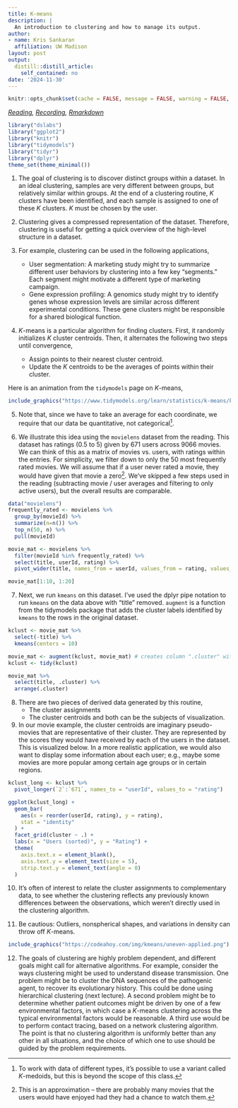 ```yaml
---
title: K-means
description: |
  An introduction to clustering and how to manage its output.
author:
- name: Kris Sankaran
  affiliation: UW Madison
layout: post
output:
  distill::distill_article:
    self_contained: no
date: '2024-11-30'
---
```


```r
knitr::opts_chunk$set(cache = FALSE, message = FALSE, warning = FALSE, echo = TRUE)
```

_[Reading](https://rafalab.github.io/dsbook/clustering.html), [Recording](https://mediaspace.wisc.edu/media/Week%209%20%5B1%5D%20K-means/1_vegn8x9q), [Rmarkdown](https://github.com/krisrs1128/stat436_notes/blob/main/notes/2024-12-27-week09-01.Rmd)_

```r
library("dslabs")
library("ggplot2")
library("knitr")
library("tidymodels")
library("tidyr")
library("dplyr")
theme_set(theme_minimal())
```

1. The goal of clustering is to discover distinct groups within a dataset. In an
ideal clustering, samples are very different between groups, but relatively
similar within groups. At the end of a clustering routine, $K$ clusters have
been identified, and each sample is assigned to one of these $K$ clusters. $K$
must be chosen by the user.

2. Clustering gives a compressed representation of the dataset. Therefore,
clustering is useful for getting a quick overview of the high-level structure in
a dataset.

3. For example, clustering can be used in the following applications,

	* User segmentation: A marketing study might try to summarize different user
	behaviors by clustering into a few key "segments." Each segment might motivate
	a different type of marketing campaign.
	* Gene expression profiling: A genomics study might try to identify genes whose
	expression levels are similar across different experimental conditions. These
	gene clusters might be responsible for a shared biological function.
	
4. $K$-means is a particular algorithm for finding clusters. First, it randomly
initializes $K$ cluster centroids. Then, it alternates the following two steps
until convergence,

	* Assign points to their nearest cluster centroid.
	* Update the $K$ centroids to be the averages of points within their cluster.
	
Here is an animation from the `tidymodels` page on $K$-means,

```r
include_graphics("https://www.tidymodels.org/learn/statistics/k-means/kmeans.gif")
```
	
5. Note that, since we have to take an average for each coordinate, we require
that our data be quantitative, not categorical^[To work with data of different
types, it's possible to use a variant called $K$-medoids, but this is beyond the
scope of this class.].

6. We illustrate this idea using the `movielens` dataset from the reading. This
dataset has ratings (0.5 to 5) given by 671 users across 9066 movies. We can
think of this as a matrix of movies vs. users, with ratings within the entries.
For simplicity, we filter down to only the 50 most frequently rated movies. We
will assume that if a user never rated a movie, they would have given that movie
a zero^[This is an approximation -- there are probably many movies that the
users would have enjoyed had they had a chance to watch them.]. We've skipped a
few steps used in the reading (subtracting movie / user averages and filtering
to only active users), but the overall results are comparable.

```r
data("movielens")
frequently_rated <- movielens %>%
  group_by(movieId) %>%
  summarize(n=n()) %>%
  top_n(50, n) %>%
  pull(movieId)

movie_mat <- movielens %>% 
  filter(movieId %in% frequently_rated) %>%
  select(title, userId, rating) %>%
  pivot_wider(title, names_from = userId, values_from = rating, values_fill = 0)

movie_mat[1:10, 1:20]
```

7. Next, we run `kmeans` on this dataset. I've used the dplyr pipe notation to
run `kmeans` on the data above with "title" removed. `augment` is a function
from the tidymodels package that adds the cluster labels identified by `kmeans`
to the rows in the original dataset.

```r
kclust <- movie_mat %>%
  select(-title) %>%
  kmeans(centers = 10)

movie_mat <- augment(kclust, movie_mat) # creates column ".cluster" with cluster label
kclust <- tidy(kclust)

movie_mat %>%
  select(title, .cluster) %>%
  arrange(.cluster)
```

8. There are two pieces of derived data generated by this routine,
    * The cluster assignments
  	* The cluster centroids
and both can be the subjects of visualization.
	
9. In our movie example, the cluster centroids are imaginary pseudo-movies that
are representative of their cluster. They are represented by the scores they
would have received by each of the users in the dataset. This is visualized
below. In a more realistic application, we would also want to display some
information about each user; e.g., maybe some movies are more popular among
certain age groups or in certain regions.

```r
kclust_long <- kclust %>%
  pivot_longer(`2`:`671`, names_to = "userId", values_to = "rating")

ggplot(kclust_long) +
  geom_bar(
    aes(x = reorder(userId, rating), y = rating),
    stat = "identity"
  ) +
  facet_grid(cluster ~ .) +
  labs(x = "Users (sorted)", y = "Rating") +
  theme(
    axis.text.x = element_blank(),
    axis.text.y = element_text(size = 5),
    strip.text.y = element_text(angle = 0)
  )
```

10. It’s often of interest to relate the cluster assignments to complementary
data, to see whether the clustering reflects any previously known differences
between the observations, which weren’t directly used in the clustering
algorithm.

11. Be cautious: Outliers, nonspherical shapes, and variations in density can
throw off $K$-means.

```r
include_graphics("https://codeahoy.com/img/kmeans/uneven-applied.png")
```

12. The goals of clustering are highly problem dependent, and different goals
might call for alternative algorithms. For example, consider the ways clustering
might be used to understand disease transmission. One problem might be to
cluster the DNA sequences of the pathogenic agent, to recover its evolutionary
history. This could be done using hierarchical clustering (next lecture). A
second problem might be to determine whether patient outcomes might be driven by
one of a few environmental factors, in which case a $K$-means clustering across
the typical environmental factors would be reasonable. A third use would be to
perform contact tracing, based on a network clustering algorithm. The point is
that no clustering algorithm is uniformly better than any other in all
situations, and the choice of which one to use should be guided by the problem
requirements.
